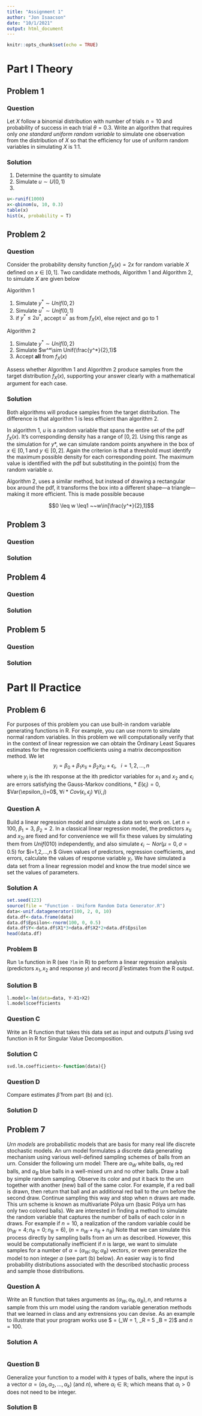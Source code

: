 ```yaml
---
title: "Assignment 1"
author: "Jon Isaacson"
date: "10/1/2021"
output: html_document
---
```


```r
knitr::opts_chunk$set(echo = TRUE)
```

# Part I Theory

## Problem 1
### Question
Let $X$ follow a binomial distribution with number of trials $n = 10$ and probability of success in each trial $\theta = 0.3$. Write an algorithm that requires only *one standard uniform random variable* to simulate one observation from the distribution of $X$ so that the efficiency for use of uniform random variables in simulating $X$ is 1:1.

### Solution

1. Determine the quantity to simulate 
2. Simulate $u \sim U(0,1)$
3. 

``` r
u<-runif(1000)
x<-qbinom(u, 10, 0.3)
table(x)
hist(x, probability = T)

```

## Problem 2
### Question
Consider the probability density function $f_X(x)=2x$ for random variable $X$ defined on $x \in [0,1]$. Two candidate methods, Algorithm 1 and Algorithm 2, to simulate $X$ are given below

Algorithm 1

1. Simulate $y^*\sim Unif(0,2)$
2. Simulate $u^*\sim Unif(0,1)$
3. if $y^*\leq2u^*$, accept $u^*$ as from $f_X(x)$, else reject and go to 1

Algorithm 2

1. Simulate $y^*\sim Unif(0,2)$
2. Simulate $w^*\sim Unif(\frac{y^*}{2},1)$
3. Accept **all** from $f_X(x)$

Assess whether Algorithm 1 and Algorithm 2 produce samples from the target distribution $f_X(x)$, supporting your answer clearly with a mathematical argument for each case.

### Solution
Both algorithms will produce samples from the target distribution. The difference is that algorithm 1 is less efficient than algorithm 2.

In algorithm 1, $u$ is a random variable that spans the entire set of the pdf $f_X(x)$. It's corresponding density has a range of $[0,2]$. Using this range as the simulation for $y*$, we can simulate random points anywhere in the box of $x\in[0,1$ and $y\in[0,2]$. Again the criterion is that a threshold must identify the maximum possible density for each corresponding point. The maximum value is identified with the pdf but substituting in the point(s) from the random variable $u$.

Algorithm 2, uses a similar method, but instead of drawing a rectangular box around the pdf, it transforms the box into a different shape---a triangle---making it more efficient. This is made possible because


$$0 \leq w \leq1 ~~w\in[\frac{y^*}{2},1]$$






## Problem 3
### Question

### Solution



## Problem 4
### Question
### Solution

## Problem 5
### Question
### Solution

# Part II Practice

## Problem 6
For purposes of this problem you can use built-in random variable generating functions in R. For example, you can use rnorm to simulate normal random variables. In this problem we will computationally verify that in the context of linear regression we can obtain the Ordinary Least Squares estimates for the regression coefficients using a matrix decomposition method. We let
$$y_i=\beta_0+\beta_1x_{1i}+\beta_2x_{2i}+\epsilon_i,~~~i=1,2,...,n$$
where $y_i$ is the ith response at the ith predictor variables for $x_1$ and $x_2$ and $\epsilon_i$ are errors satisfying the Gauss-Markov conditions,
* $E(\epsilon_i)=0$, $Var(\epsilon_i}=0$, $\forall i$
* $Cov(\epsilon_i,\epsilon_j)$ $\forall (i,j)$

### Question A
Build a linear regression model and simulate a data set to work on. Let $n = 100,~\beta_1 = 3,~\beta_2 = 2$. In a classical linear regression model, the predictors $x_{1i}$ and $x_{2i}$ are fixed and for convenience we will fix these values by simulating them from $Unif(0 10)$ independently, and also simulate $\epsilon_i\sim Nor(\mu=0,\sigma=0.5)$ for $i=1,2,...,n $ Given values of predictors, regression coefficients, and errors, calculate the values of response variable $y_i$. We have simulated a data set from a linear regression model and know the true model since we set the values of parameters.

### Solution A
```r
set.seed(123)
source(file = "Function - Uniform Random Data Generator.R")
data<-unif.datagenerator(100, 2, 0, 10)
data.df<-data.frame(data)
data.df$Epsilon<-rnorm(100, 0, 0.5)
data.df$Y<-data.df$X1*3+data.df$X2*2+data.df$Epsilon
head(data.df)
```

### Problem B
Run `lm` function in R (see `?lm` in R) to perform a linear regression analysis (predictors $x_1, x_2$ and response $y$) and record $\hat\beta$ estimates from the R output.

### Solution B
```r
l.model<-lm(data=data, Y~X1+X2)
l.model$coefficients
```

### Question C
Write an R function that takes this data set as input and outputs $\hat\beta$ using svd function in R for Singular Value Decomposition.

### Solution C
```r
svd.lm.coefficients<-function(data){}
```

### Question D
Compare estimates $\hat\beta$ from part (b) and (c).

### Solution D

## Problem 7
*Urn models* are probabilistic models that are basis for many real life discrete stochastic models. An urn model formulates a discrete data generating mechanism using various well-defined sampling schemes of balls from an urn.
  Consider the following urn model: There are $\alpha_W$ white balls, $\alpha_R$ red balls, and $\alpha_B$ blue balls in a well-mixed urn and no other balls. Draw a ball by simple random sampling. Observe its color and put it back to the urn together with another (new) ball of the same color. For example, if a red ball is drawn, then return that ball and an additional red ball to the urn before the second draw. Continue sampling this way and stop when n draws are made. This urn scheme is known as multivariate Pólya urn (basic Pólya urn has only two colored balls).
  We are interested in finding a method to simulate the random variable that captures
the number of balls of each color in n draws. For example if $n = 10$, a
realization of the random variable could be $(n_W = 4; n_R = 0; n_B = 6)$, $(n = n_W + n_R + n_B)$ Note that we can simulate this process directly by sampling balls
from an urn as described. However, this would be computationally inefficient if $n$
is large, we want to simulate samples for a number of $\alpha = (\alpha_W; \alpha_R; \alpha_B)$ vectors, or even generalize the model to non integer $\alpha$ (see part (b) below). An easier way is to find probability distributions associated with the described stochastic process and sample those distributions. 

### Question A
Write an R function that takes arguments as $(\alpha_W, \alpha_R, \alpha_B), n$, and returns a sample from this urn model using the random variable generation methods that we learned in class and any extrensions you can devise. As an example to illustrate that your program works use $ \alpha = (\alpha_W = 1, \alpha_R = 5 \alpha_B = 2)$ and $n = 100$.

### Solution A
```r

```

### Question B
Generalize your function to a model with $k$ types of balls, where the input is
a vector $\alpha = (\alpha_1, \alpha_2,..., \alpha_k)$ (and $n$), where $\alpha_i \in \mathbb{R}$; which means that $\alpha_i > 0$ does not need to be integer.

### Solution B